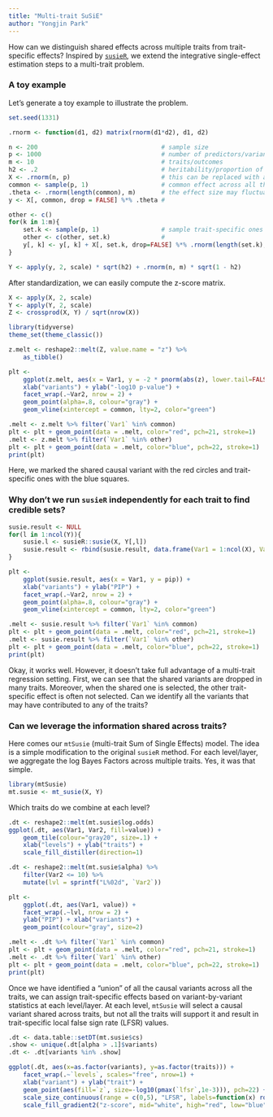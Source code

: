 ```yaml
---
title: "Multi-trait SuSiE"
author: "Yongjin Park"
---
```


How can we distinguish shared effects across multiple traits from trait-specific effects?  Inspired by [`susieR`](https://github.com/stephenslab/susieR), we extend the integrative single-effect estimation steps to a multi-trait problem.

### A toy example

Let's generate a toy example to illustrate the problem.

```r
set.seed(1331)

.rnorm <- function(d1, d2) matrix(rnorm(d1*d2), d1, d2)

n <- 200                                  # sample size
p <- 1000                                 # number of predictors/variants
m <- 10                                   # traits/outcomes
h2 <- .2                                  # heritability/proportion of variance exampled by X
X <- .rnorm(n, p)                         # this can be replaced with a real genotype matrix
common <- sample(p, 1)                    # common effect across all the traits
.theta <- .rnorm(length(common), m)       # the effect size may fluctuate
y <- X[, common, drop = FALSE] %*% .theta #

other <- c()
for(k in 1:m){
    set.k <- sample(p, 1)                 # sample trait-specific ones
    other <- c(other, set.k)              #
    y[, k] <- y[, k] + X[, set.k, drop=FALSE] %*% .rnorm(length(set.k), 1)
}

Y <- apply(y, 2, scale) * sqrt(h2) + .rnorm(n, m) * sqrt(1 - h2)
```

After standardization, we can easily compute the z-score matrix.

```r
X <- apply(X, 2, scale)
Y <- apply(Y, 2, scale)
Z <- crossprod(X, Y) / sqrt(nrow(X))
```

```r
library(tidyverse)
theme_set(theme_classic())

z.melt <- reshape2::melt(Z, value.name = "z") %>%
    as_tibble()
```

```r
plt <-
    ggplot(z.melt, aes(x = Var1, y = -2 * pnorm(abs(z), lower.tail=FALSE, log.p=TRUE)/log(10))) +
    xlab("variants") + ylab("-log10 p-value") +
    facet_wrap(.~Var2, nrow = 2) +
    geom_point(alpha=.8, colour="gray") +
    geom_vline(xintercept = common, lty=2, color="green")

.melt <- z.melt %>% filter(`Var1` %in% common)
plt <- plt + geom_point(data = .melt, color="red", pch=21, stroke=1)
.melt <- z.melt %>% filter(`Var1` %in% other)
plt <- plt + geom_point(data = .melt, color="blue", pch=22, stroke=1)
print(plt)
```

Here, we marked the shared causal variant with the red circles and trait-specific ones with the blue squares.

### Why don't we run `susieR` independently for each trait to find credible sets?

```r
susie.result <- NULL
for(l in 1:ncol(Y)){
    susie.l <- susieR::susie(X, Y[,l])
    susie.result <- rbind(susie.result, data.frame(Var1 = 1:ncol(X), Var2 = l, pip = susie.l$pip))
}
```

```r
plt <-
    ggplot(susie.result, aes(x = Var1, y = pip)) +
    xlab("variants") + ylab("PIP") +
    facet_wrap(.~Var2, nrow = 2) +
    geom_point(alpha=.8, colour="gray") +
    geom_vline(xintercept = common, lty=2, color="green")

.melt <- susie.result %>% filter(`Var1` %in% common)
plt <- plt + geom_point(data = .melt, color="red", pch=21, stroke=1)
.melt <- susie.result %>% filter(`Var1` %in% other)
plt <- plt + geom_point(data = .melt, color="blue", pch=22, stroke=1)
print(plt)
```

Okay, it works well. However, it doesn't take full advantage of a multi-trait regression setting. First, we can see that the shared variants are dropped in many traits. Moreover, when the shared one is selected, the other trait-specific effect is often not selected. Can we identify all the variants that may have contributed to any of the traits?

### Can we leverage the information shared across traits?

Here comes our `mtSusie` (multi-trait Sum of Single Effects) model. The idea is a simple modification to the original `susieR` method. For each level/layer, we aggregate the log Bayes Factors across multiple traits. Yes, it was that simple.

```r
library(mtSusie)
mt.susie <- mt_susie(X, Y)
```

Which traits do we combine at each level?

```r
.dt <- reshape2::melt(mt.susie$log.odds)
ggplot(.dt, aes(Var1, Var2, fill=value)) +
    geom_tile(colour="gray20", size=.1) +
    xlab("levels") + ylab("traits") +
    scale_fill_distiller(direction=1)
```

```r
.dt <- reshape2::melt(mt.susie$alpha) %>%
    filter(Var2 <= 10) %>%
    mutate(lvl = sprintf("L%02d", `Var2`))

plt <-
    ggplot(.dt, aes(Var1, value)) +
    facet_wrap(.~lvl, nrow = 2) +
    ylab("PIP") + xlab("variants") +
    geom_point(colour="gray", size=2)

.melt <- .dt %>% filter(`Var1` %in% common)
plt <- plt + geom_point(data = .melt, color="red", pch=21, stroke=1)
.melt <- .dt %>% filter(`Var1` %in% other)
plt <- plt + geom_point(data = .melt, color="blue", pch=22, stroke=1)
print(plt)
```

Once we have identified a "union" of all the causal variants across all the traits, we can assign trait-specific effects based on variant-by-variant statistics at each level/layer. At each level, `mtSusie` will select a causal variant shared across traits, but not all the traits will support it and result in trait-specific local false sign rate (LFSR) values.

```r
.dt <- data.table::setDT(mt.susie$cs)
.show <- unique(.dt[alpha > .1]$variants)
.dt <- .dt[variants %in% .show]

ggplot(.dt, aes(x=as.factor(variants), y=as.factor(traits))) +
    facet_wrap(.~`levels`, scales="free", nrow=1) +
    xlab("variant") + ylab("trait") +
    geom_point(aes(fill=`z`, size=-log10(pmax(`lfsr`,1e-3))), pch=22) +
    scale_size_continuous(range = c(0,5), "LFSR", labels=function(x) round(10^(-x), 3)) +
    scale_fill_gradient2("z-score", mid="white", high="red", low="blue")
```
